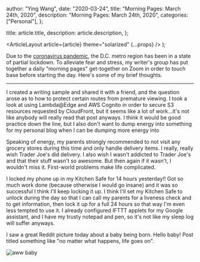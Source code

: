 
  author: "Ying Wang",
  date: "2020-03-24",
  title: "Morning Pages: March 24th, 2020",
  description: "Morning Pages: March 24th, 2020",
  categories: ["Personal"],
};

  title: article.title,
  description: article.description,
};

  <ArticleLayout article={article} theme="solarized" {...props} />
);

Due to the [coronavirus
pandemic](https://en.wikipedia.org/wiki/2019-20_coronavirus_pandemic), the D.C.
metro region has been in a state of partial lockdown. To alleviate fear and
stress, my writer's group has put together a daily "morning pages" get-together
on Zoom in order to touch base before starting the day. Here's some of my brief
thoughts.

---

I created a writing sample and shared it with a friend, and the question arose
as to how to protect certain routes from premature viewing. I took a look at
using Lambda@Edge and AWS Cognito in order to secure S3 resources requested by
CloudFront, but it seems like a lot of work...it's not like anybody will really
read that post anyways. I think it would be good practice down the line, but I
also don't want to dump energy into something for my personal blog when I can be
dumping more energy into

Speaking of energy, my parents strongly recommended to not visit any grocery
stores during this time and only handle delivery items. I really, really wish
Trader Joe's did delivery. I also wish I wasn't addicted to Trader Joe's and
that their stuff wasn't so awesome. But then again if it wasn't, I wouldn't miss
it. First-world problems make life complicated.

I locked my phone up in my Kitchen Safe for 14 hours yesterday!! Got so much
work done (because otherwise I would go insane) and it was so successful I think
I'll keep locking it up. I think I'll set my Kitchen Safe to unlock during the
day so that I can call my parents for a liveness check and to get information,
then lock it up for a full 24 hours so that way I'm even less tempted to use it.
I already configured IFTTT applets for my Google assistant, and I have my trusty
notepad and pen, so it's not like my sleep log will suffer anyways.

I saw a great Reddit picture today about a baby being born. Hello baby! Post
titled something like "no matter what happens, life goes on".

![aww baby](/img/posts/2020/03/24/morning_pages.jpg)
